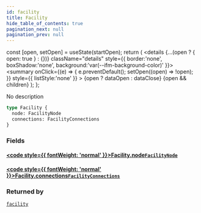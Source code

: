 ```yaml
---
id: facility
title: Facility
hide_table_of_contents: true
pagination_next: null
pagination_prev: null
---
```







  const [open, setOpen] = useState(startOpen);
  return (
    <details {...(open ? { open: true } : {})} className="details" style={{ border:'none', boxShadow:'none', background:'var(--ifm-background-color)' }}>
      <summary
        onClick={(e) => {
          e.preventDefault();
          setOpen((open) => !open);
        }}
        style={{ listStyle:'none' }}
      >
      {open ? dataOpen : dataClose}
      </summary>
      {open && children}
    </details>
  );
};




No description


```graphql
type Facility {
  node: FacilityNode
  connections: FacilityConnections
}
```




### Fields

#### [<code style={{ fontWeight: 'normal' }}>Facility.<b>node</b></code>](#)<Bullet />[`FacilityNode`](/cris/objects/facility-node) <Badge class="secondary" text="object"/>
> 
> 

#### [<code style={{ fontWeight: 'normal' }}>Facility.<b>connections</b></code>](#)<Bullet />[`FacilityConnections`](/cris/objects/facility-connections) <Badge class="secondary" text="object"/>
> 
> 



### Returned by

[`facility`](/cris/queries/facility)  <Badge class="secondary" text="query"/>

